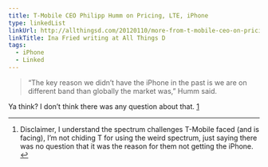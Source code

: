 ```yaml
---
title: T-Mobile CEO Philipp Humm on Pricing, LTE, iPhone
type: linkedList
linkUrl: http://allthingsd.com/20120110/more-from-t-mobile-ceo-on-pricing-lte-and-that-ever-elusive-iphone/
linkTitle: Ina Fried writing at All Things D
tags:
  - iPhone
  - Linked
---
```


> “The key reason we didn’t have the iPhone in the past is we are on different band than globally the market was,” Humm said.

Ya think? I don’t think there was any question about that. [1](#fn:tmoiphone1)

* * *

1.  Disclaimer, I understand the spectrum challenges T-Mobile faced (and is facing), I’m not chiding T for using the weird spectrum, just saying there was no question that it was the reason for them not getting the iPhone. [↩](#fnref:tmoiphone1)

